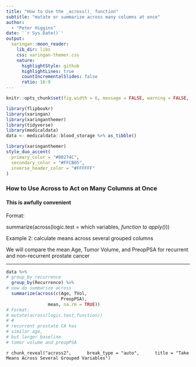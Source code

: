 ```yaml
---
title: "How to Use the _across()_ function"
subtitle: "mutate or summarize across many columns at once"  
author: 
  - "Peter Higgins"
date: '`r Sys.Date()`'
output:
  xaringan::moon_reader:
    lib_dir: libs
    css: xaringan-themer.css
    nature:
      highlightStyle: github
      highlightLines: true
      countIncrementalSlides: false
      ratio: 16:9
---
```


```r
knitr::opts_chunk$set(fig.width = 6, message = FALSE, warning = FALSE, comment = "", cache = FALSE, fig.retina = 3)

library(flipbookr)
library(xaringan)
library(xaringanthemer)
library(tidyverse)
library(medicaldata)
data <- medicaldata::blood_storage %>% as_tibble()
```

```r
library(xaringanthemer)
style_duo_accent(
  primary_color = "#00274C",
  secondary_color = "#FFCB05",
  inverse_header_color = "#FFFFFF"
)
```

### How to Use Across to Act on Many Columns at Once

#### This is awfully convenient

Format: <br>

summarize(across(logic.test = which variables, _function to apply()_))

Example 2: calculate means across several grouped columns

We will compare the mean Age, Tumor Volume, and PreopPSA for recurrent and non-recurrent prostate cancer

---

```r
data %>%
# group_by recurrence
  group_by(Recurrence) %>% 
# now do summarize across
  summarize(across(c(Age, TVol, 
                     PreopPSA), 
                mean, na.rm = TRUE)) 
# Format:
# mutate(across(logic.test,function))
# #
# recurrent prostate CA has 
# similar age,
# but larger baseline 
# tumor volume and preopPSA
```

`r chunk_reveal("across2", 
    break_type = "auto", 
    title = "Take Means Across Several Grouped Variables")`

